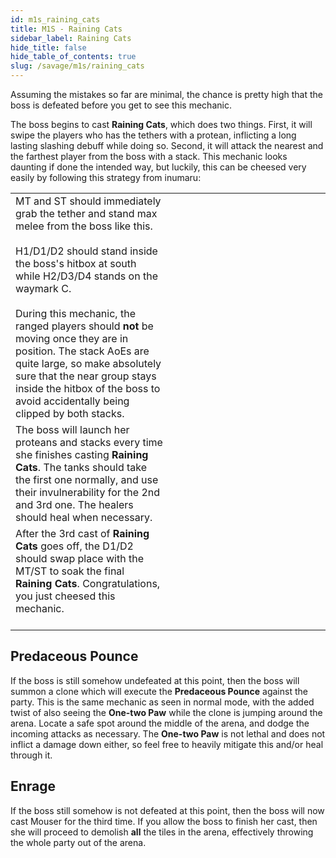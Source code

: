 ```yaml
---
id: m1s_raining_cats
title: M1S - Raining Cats
sidebar_label: Raining Cats
hide_title: false
hide_table_of_contents: true
slug: /savage/m1s/raining_cats
---
```


Assuming the mistakes so far are minimal, the chance is pretty high that the boss is defeated before you get to see this mechanic.

The boss begins to cast <strong>Raining Cats</strong>, which does two things. First, it will swipe the players who has the tethers with a protean, inflicting a long lasting slashing debuff while doing so. Second, it will attack the nearest and the farthest player from the boss with a stack. This mechanic looks daunting if done the intended way, but luckily, this can be cheesed very easily by following this strategy from inumaru:

<table width='75%'>
    <tr>
        <td width='50%'>MT and ST should immediately grab the tether and stand max melee from the boss like this. <br /><br />H1/D1/D2 should stand inside the boss's hitbox at south while H2/D3/D4 stands on the waymark C. <br /><br />During this mechanic, the ranged players should <strong>not</strong> be moving once they are in position. The stack AoEs are quite large, so make absolutely sure that the near group stays inside the hitbox of the boss to avoid accidentally being clipped by both stacks.</td>
        <td><KittenAsset path='m1s/raining_cats_1.png' /></td>
    </tr>
    <tr>
        <td>The boss will launch her proteans and stacks every time she finishes casting <strong>Raining Cats</strong>. The tanks should take the first one normally, and use their invulnerability for the 2nd and 3rd one. The healers should heal when necessary.</td>
        <td><KittenAsset path='m1s/raining_cats_2.png' /></td>
    </tr>
    <tr>
        <td>After the 3rd cast of <strong>Raining Cats</strong> goes off, the D1/D2 should swap place with the MT/ST to soak the final <strong>Raining Cats</strong>. Congratulations, you just cheesed this mechanic. <br /><br /><KittenAsset path='m1s/raining_cats.gif' /></td>
        <td><KittenAsset path='m1s/raining_cats_3.png' /></td>
    </tr>
</table>

## Predaceous Pounce

If the boss is still somehow undefeated at this point, then the boss will summon a clone which will execute the <strong>Predaceous Pounce</strong> against the party. This is the same mechanic as seen in normal mode, with the added twist of also seeing the <strong>One-two Paw</strong> while the clone is jumping around the arena. Locate a safe spot around the middle of the arena, and dodge the incoming attacks as necessary. The <strong>One-two Paw</strong> is not lethal and does not inflict a damage down either, so feel free to heavily mitigate this and/or heal through it.

<KittenAsset path='m1s/predaceous_pounce.gif' />


## Enrage

If the boss still somehow is not defeated at this point, then the boss will now cast <Enrage>Mouser</Enrage> for the third time. If you allow the boss to finish her cast, then she will proceed to demolish <strong>all</strong> the tiles in the arena, effectively throwing the whole party out of the arena.